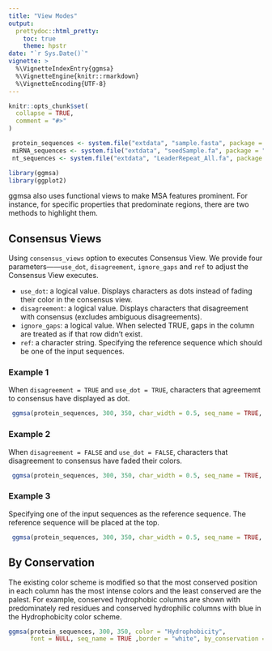 ```yaml
---
title: "View Modes"
output: 
  prettydoc::html_pretty:
    toc: true
    theme: hpstr
date: "`r Sys.Date()`"
vignette: >
  %\VignetteIndexEntry{ggmsa}
  %\VignetteEngine{knitr::rmarkdown}
  %\VignetteEncoding{UTF-8}
---
```


```r
knitr::opts_chunk$set(
  collapse = TRUE,
  comment = "#>"
)

 protein_sequences <- system.file("extdata", "sample.fasta", package = "ggmsa")
 miRNA_sequences <- system.file("extdata", "seedSample.fa", package = "ggmsa")
 nt_sequences <- system.file("extdata", "LeaderRepeat_All.fa", package = "ggmsa")

library(ggmsa)
library(ggplot2)
```


ggmsa also uses functional views to make MSA features prominent. For instance, for specific properties that predominate regions, there are two methods to highlight them.

##  Consensus Views

Using `consensus_views` option to executes Consensus View. We provide four parameters——`use_dot`, `disagreement`, `ignore_gaps` and `ref` to adjust the Consensus View executes.

+ `use_dot`: a logical value. Displays characters as dots instead of fading their color in the consensus view.
+ `disagreement`: a logical value. Displays characters that disagreement with consensus (excludes ambiguous disagreements).
+ `ignore_gaps`: a logical value. When selected TRUE, gaps in the column are treated as if that row didn't exist.
+ `ref`: a character string. Specifying the reference sequence which should be one of the input sequences.


###  Example 1 

When `disagreement = TRUE` and `use_dot = TRUE`, characters that agreememt to consensus have displayed as dot.

```r
 ggmsa(protein_sequences, 300, 350, char_width = 0.5, seq_name = TRUE, consensus_views = TRUE, disagreement = TRUE, use_dot = TRUE)
```

###  Example 2

When `disagreement = FALSE` and `use_dot = FALSE`, characters that disagreement to consensus have faded their colors.

```r
 ggmsa(protein_sequences, 300, 350, char_width = 0.5, seq_name = TRUE, consensus_views = TRUE, disagreement = FALSE, use_dot = FALSE)
```


###  Example 3

Specifying one of the input sequences as the reference sequence. The reference sequence will be placed at the top.

```r
 ggmsa(protein_sequences, 300, 350, char_width = 0.5, seq_name = TRUE, consensus_views = TRUE ,use_dot = TRUE, ref = "PH4H_Rhizobium_loti")
```


##  By Conservation

The existing color scheme is modified so that the most conserved position in each column has the most intense colors and the least conserved are the palest. For example, conserved hydrophobic columns are shown with predominately red residues and conserved hydrophilic columns with blue in the Hydrophobicity color scheme.

```r
ggmsa(protein_sequences, 300, 350, color = "Hydrophobicity", 
      font = NULL, seq_name = TRUE ,border = "white", by_conservation = TRUE)
```

